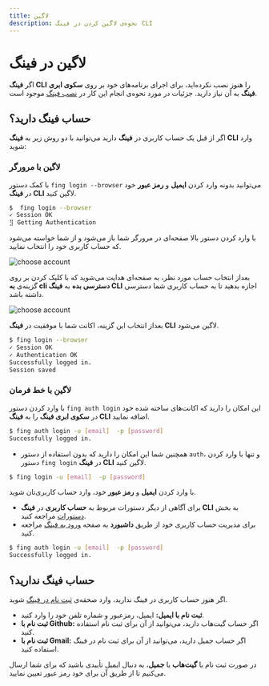 ```yaml
---
title: لاگین
description: نحوه‌ی لاگین کردن در فینگ CLI
---
```


# لاگین در فینگ

اگر **فینگ CLI** را هنوز نصب نکرده‌اید، برای اجرای برنامه‌های خود بر روی **سکوی ابری فینگ** به آن نیاز دارید. جزئیات در مورد نحوه‌ی انجام این کار در [نصب فینگ](/quickstart/installation) موجود است.

## حساب فینگ دارید؟

اگر از قبل یک حساب کاربری در **فینگ** دارید می‌توانید با دو روش زیر به **فینگ CLI** وارد شوید:

### لاگین با مرورگر

با کمک دستور `fing login --browser` می‌توانید بدونه وارد کردن **ایمیل** و **رمز عبور** خود در **فینگ ‌CLI** لاگین کنید.

```bash
$  fing login --browser
✓ Session OK
⣻ Getting Authentication
```

با وارد کردن دستور بالا صفحه‌ای در مرورگر شما باز می‌شود و از شما خواسته می‌شود که حساب کاربری خود را انتخاب نمایید.

![choose account](/images/cli-browser-choose-account.jpg)

بعداز انتخاب حساب مورد نظر، به صفحه‌ای هدایت می‌شوید که با کلیک کردن بر روی گزینه‌ی **به cli دسترسی بده** به **فینگ CLI** اجازه بدهید تا به حساب کاربری شما دسترسی داشته باشد.

![choose account](/images/cli-browser-access.jpg)

بعداز انتخاب این گزینه، اکانت شما با موفقیت در **فینگ‌ CLI** لاگین می‌شود.

```bash
$ fing login --browser
✓ Session OK
✓ Authentication OK
Successfully logged in.
Session saved
```

### لاگین با خط فرمان

با وارد کردن دستور `fing auth login` این امکان را دارید که اکانت‌‌‌های ساخته شده خود در **سکوی ابری فینگ** را به **فینگ CLI** اضافه نمایید.

```bash
$ fing auth login -u [email]  -p [password]
Successfully logged in.
```

- همچنین شما این امکان را دارید که بدون استفاده از دستور `auth`، و تنها با وارد کردن دستور `fing login` در **فینگ CLI** لاگین کنید.

```bash
$ fing login -u [email]  -p [password]
```

با وارد کردن **ایمیل** و **رمز عبور** خود، وارد حساب کاربری‌تان شوید.

- برای آگاهی از دیگر دستورات مربوط به **حساب کاربری** در **فینگ CLI** به بخش [دستورات](/refrences/commands) مراجعه کنید.
- برای مدیریت حساب کاربری خود از طریق **داشبورد** به صفحه [ورود به فینگ](https://cloud.fing.ir/login) مراجعه کنید.


```bash
$ fing auth login -u [email]  -p [password]
Successfully logged in.
```

## حساب فینگ ندارید؟

اگر هنوز حساب کاربری در فینگ ندارید، وارد صحفه‌ی [ثبت نام در فینگ](https://cloud.fing.ir/register) شوید.

- **ثبت نام با ایمیل:** ایمیل، رمزعبور و شماره تلفن خود را وارد کنید.
- **ثبت نام با Github:** اگر حساب گیت‌هاب دارید، می‌توانید از آن برای ثبت نام استفاده کنید.
- **ثبت نام با Gmail:** اگر حساب جمیل دارید، می‌توانید از آن برای ثبت نام در فینگ استفاده کنید.

در صورت ثبت نام با **گیت‌هاب** یا **جمیل**، به دنبال ایمیل تأییدی باشید که برای شما ارسال می‌کنیم تا از طریق آن برای خود رمز عبور تعیین نمایید.
